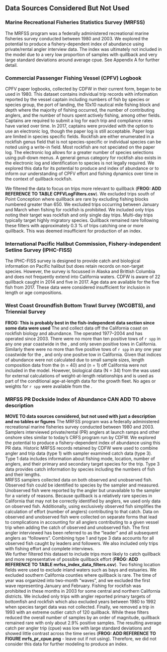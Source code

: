## Data Sources Considered But Not Used

### Marine Recreational Fisheries Statistics Survey (MRFSS)
The MRFSS program was a federally administered recreational marine fisheries survey conducted between 1980 and 2003.   We explored the potential to produce a fishery-dependent index of abundance using private/rental angler interview data.  The index was ultimately not included in the model due to a very low proportion of samples with quillback  and very large standard deviations around average cpue.  See Appendix A for further detail.  

### Commercial Passenger Fishing Vessel (CPFV) Logbook
CPFV paper logbooks, collected by CDFW in their current form, began to be used in 1980.  This dataset contains individual trip records with information reported by the vessel captain including numbers of fish by species or species group, the port of landing, the 10x10 nautical mile fishing block and depth where the majority of fishing occurred, the number of contributing anglers, and the number of hours spent actively fishing, among other fields.  Captains are required to submit a log for each trip and compliance rates have varied over time.  In 2017, captains were provided with the option to use an electronic log, though the paper log is still acceptable.  Paper logs are limited in species specific fields.  Rockfish are either enumerated in a rockfish genus field that is not species-specific or individual species can be noted using a write-in field.  Most rockfish are not speciated on the paper log.  The electronic log allows for a greater number of species selections using pull-down menus.  A general genus category for rockfish also exists in the electronic log and identification to species is not legally required.  We explored this data for its potential to produce and index of abundance or to inform our understanding of CPFV effort and fishing dynamics over time in the context of quillback rockfish.

We filtered the data to focus on trips more relevant to quillback (**FROG: ADD REFERENCE TO TABLE CPFVLogFilters.csv**).  We excluded trips south of Point Conception where quillback are rare by excluding fishing blocks numbered greater than 650.  We excluded trips occurring between January and March when fishing for rockfish is prohibited.  We included only trips noting their target was rockfish and only single day trips.  Multi-day trips typically target highly migratory species.  Quillback remained rare following these filters with approximately 0.3 % of trips catching one or more quillback.  This was deemed insufficient for production of an index.  

### International Pacific Halibut Commission, Fishery-independent Setline Survey (IPHC-FISS)
The IPHC-FISS survey is designed to provide catch and biological information on Pacific halibut but does retain records on non-target species.  However, the survey is focussed in Alaska and Brittish Columbia and does not frequently extend into California waters.  CDFW is aware of 22 quillback caught in 2014 and five in 2017.  Age data are available for the five fish from 2017.  These data were considered insufficient for inclusion in length or age compositions. 

### West Coast Groundfish Bottom Trawl Survey (WCGBTS), and Triennial Survey

**FROG: This is probably best in the fish-independent data section since some data were used**
The \gls{s-wcgbt} and \gls{s-tri} collect data off the California coast on rockfish biology and abundance. The \gls{s-tri} operated 1977--2004 and \gls{s-wcgbt} has operated since 2003. There were no more than ten positive tows of `r spp` in any one year coastwide in the \gls{s-wcgbt}, and only seven positive tows in California. Similarly there were no more than five positive tows of `r spp` in any one year coastwide for the \gls{s-tri}, and only one positve tow in California. Given that indices of abundance were not calculated due to small sample sizes, length composition data from the \gls{s-wcgbt} (n = 40) and \gls{s-tri} (n = 1) off California were not included in the model. However, biological data (N = 34) from the \gls{s-wcgbt} was used for external calculations of weight-at-length relationships and is used as part of the conditional age-at-length data for the growth fleet. No ages or weights for `r spp` were available from the \gls{s-tri}.




### MRFSS PR Dockside Index of Abundance CAN ADD TO above description
**MOVE TO data sources considered, but not used with just a description and no tables or figures**
The MRFSS program was a federally administered recreational marine fisheries survey conducted between 1980 and 2003. Samplers interviewed private/rental (PR) anglers at launch ramps and other onshore sites similar to today’s CRFS program run by CDFW. We explored the potential to produce a fishery-dependent index of abundance using this PR data. Historic MRFSS records retained by CDFW were used to combine angler and trip data (type 1) with sampler examined catch data (type 3). Type 1 data includes information about fishing mode, location, number of anglers, and their primary and secondary target species for the trip. Type 3 data provides catch information by species including the numbers of fish and their lengths.\
MRFSS samplers collected data on both observed and unobserved fish. Observed fish could be identified to species by the sampler and measured. Unobserved fish were reported by the angler but unavailable to the sampler for a variety of reasons. Because quillback is a relatively rare species in California that may not be correctly identified by anglers, we used only data on observed fish. Additionally, using exclusively observed fish simplifies the calculation of effort (number of anglers) contributing to that catch. Data on observed and unobserved fish were collected on separate forms that lead to complications in accounting for all anglers contributing to a given vessel trip when adding the catch of observed and unobserved fish. The first angler interviewed has been referred to as the “leader” and all subsequent anglers as “followers”. Combining type 1 and type 3 data accounts for all observed fish caught by leaders and followers. We also included only trips with fishing effort and complete interviews.\
We further filtered this dataset to include trips more likely to catch quillback and more representative of possible quillback effort (**FROG: ADD REFERENCE TO TABLE mrfss_index_data_filters.csv**). Two fishing location fields were used to exclude inland waters such as bays and estuaries. We excluded southern California counties where quillback is rare. The time of year was organized into two-month “waves”, and we excluded the first wave representing January and February. Fishing for rockfish was prohibited in these months in 2003 for some central and northern California districts. We included only trips with angler reported primary targets of bottomfish and rockfish which also excluded years between 1980 to 1992 when species target data was not collected. Finally, we removed a trip in 1993 with an extreme outlier catch of 120 quillback. While these filters reduced the overall number of samples by an order of magnitude, quillback remained rare with only about 2.9% positive samples. The resulting average catch per angler trip (cpue) was low with large standard deviations and showed little contrast across the time series (**FROG: ADD REFERENCE TO FIGURE mrfs_pr_cpue.png** - leave out if not using). Therefore, we did not consider this data for further modeling to produce an index.